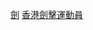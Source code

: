 {{Catnav|頁面分類|人物|各職業人物|运动员|击剑运动员|香港劍擊運動員}}
{{Catnav|頁面分類|...|各国运动员|中国运动员|香港運動員|香港劍擊運動員}}
{{Catnav|頁面分類|...|中国体育|香港體育|香港運動員|香港劍擊運動員}}
{{Catnav|頁面分類|...|中国体育|中国运动员|香港運動員|香港劍擊運動員}}

[[Category:香港傷健運動員|劍]]
[[Category:香港劍擊運動員|香港劍擊運動員]]